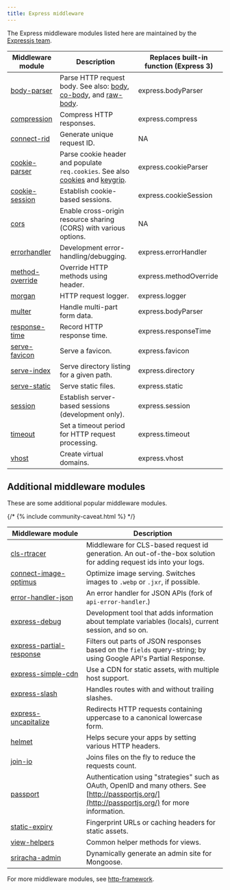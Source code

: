 ```yaml
---
title: Express middleware
---
```


The Express middleware modules listed here are maintained by the
[Expressjs team](https://github.com/orgs/expressjs/people).

| Middleware module                                                                     | Description                                                                                                                                                                             | Replaces built-in function (Express 3) |
| ------------------------------------------------------------------------------------- | --------------------------------------------------------------------------------------------------------------------------------------------------------------------------------------- | -------------------------------------- |
| [body-parser](https://github.com/expressjs/body-parser/blob/master/README.md)         | Parse HTTP request body. See also: [body](https://github.com/raynos/body), [co-body](https://github.com/visionmedia/co-body), and [raw-body](https://github.com/stream-utils/raw-body). | express.bodyParser                     |
| [compression](https://github.com/expressjs/compression/blob/master/README.md)         | Compress HTTP responses.                                                                                                                                                                | express.compress                       |
| [connect-rid](https://github.com/expressjs/connect-rid/blob/master/README.md)         | Generate unique request ID.                                                                                                                                                             | NA                                     |
| [cookie-parser](https://github.com/expressjs/cookie-parser/blob/master/README.md)     | Parse cookie header and populate `req.cookies`. See also [cookies](https://github.com/jed/cookies) and [keygrip](https://github.com/jed/keygrip).                                       | express.cookieParser                   |
| [cookie-session](https://github.com/expressjs/cookie-session/blob/master/README.md)   | Establish cookie-based sessions.                                                                                                                                                        | express.cookieSession                  |
| [cors](https://github.com/expressjs/cors/blob/master/README.md)                       | Enable cross-origin resource sharing (CORS) with various options.                                                                                                                       | NA                                     |
| [errorhandler](https://github.com/expressjs/errorhandler/blob/master/README.md)       | Development error-handling/debugging.                                                                                                                                                   | express.errorHandler                   |
| [method-override](https://github.com/expressjs/method-override/blob/master/README.md) | Override HTTP methods using header.                                                                                                                                                     | express.methodOverride                 |
| [morgan](https://github.com/expressjs/morgan/blob/master/README.md)                   | HTTP request logger.                                                                                                                                                                    | express.logger                         |
| [multer](https://github.com/expressjs/multer/blob/master/README.md)                   | Handle multi-part form data.                                                                                                                                                            | express.bodyParser                     |
| [response-time](https://github.com/expressjs/response-time/blob/master/README.md)     | Record HTTP response time.                                                                                                                                                              | express.responseTime                   |
| [serve-favicon](https://github.com/expressjs/serve-favicon/blob/master/README.md)     | Serve a favicon.                                                                                                                                                                        | express.favicon                        |
| [serve-index](https://github.com/expressjs/serve-index/blob/master/README.md)         | Serve directory listing for a given path.                                                                                                                                               | express.directory                      |
| [serve-static](https://github.com/expressjs/serve-static/blob/master/README.md)       | Serve static files.                                                                                                                                                                     | express.static                         |
| [session](https://github.com/expressjs/session/blob/master/README.md)                 | Establish server-based sessions (development only).                                                                                                                                     | express.session                        |
| [timeout](https://github.com/expressjs/timeout/blob/master/README.md)                 | Set a timeout period for HTTP request processing.                                                                                                                                       | express.timeout                        |
| [vhost](https://github.com/expressjs/vhost/blob/master/README.md)                     | Create virtual domains.                                                                                                                                                                 | express.vhost                          |

## Additional middleware modules

These are some additional popular middleware modules.

{/* {% include community-caveat.html %} */}

| Middleware&nbsp;module                                                          | Description                                                                                                                                         |
| ------------------------------------------------------------------------------- | --------------------------------------------------------------------------------------------------------------------------------------------------- |
| [cls-rtracer](https://github.com/puzpuzpuz/cls-rtracer)                         | Middleware for CLS-based request id generation. An out-of-the-box solution for adding request ids into your logs.                                   |
| [connect-image-optimus](https://github.com/msemenistyi/connect-image-optimus)   | Optimize image serving. Switches images to `.webp` or `.jxr`, if possible.                                                                          |
| [error-handler-json](https://github.com/mifi/error-handler-json)                | An error handler for JSON APIs (fork of `api-error-handler`.)                                                                                       |
| [express-debug](https://github.com/devoidfury/express-debug)                    | Development tool that adds information about template variables (locals), current session, and so on.                                               |
| [express-partial-response](https://github.com/nemtsov/express-partial-response) | Filters out parts of JSON responses based on the `fields` query-string; by using Google API's Partial Response.                                     |
| [express-simple-cdn](https://github.com/jamiesteven/express-simple-cdn)         | Use a CDN for static assets, with multiple host support.                                                                                            |
| [express-slash](https://github.com/ericf/express-slash)                         | Handles routes with and without trailing slashes.                                                                                                   |
| [express-uncapitalize](https://github.com/jamiesteven/express-uncapitalize)     | Redirects HTTP requests containing uppercase to a canonical lowercase form.                                                                         |
| [helmet](https://github.com/helmetjs/helmet)                                    | Helps secure your apps by setting various HTTP headers.                                                                                             |
| [join-io](https://github.com/coderaiser/join-io)                                | Joins files on the fly to reduce the requests count.                                                                                                |
| [passport](https://github.com/jaredhanson/passport)                             | Authentication using "strategies" such as OAuth, OpenID and many others. See [http://passportjs.org/](http://passportjs.org/) for more information. |
| [static-expiry](https://github.com/paulwalker/connect-static-expiry)            | Fingerprint URLs or caching headers for static assets.                                                                                              |
| [view-helpers](https://github.com/madhums/node-view-helpers)                    | Common helper methods for views.                                                                                                                    |
| [sriracha-admin](https://github.com/hdngr/siracha)                              | Dynamically generate an admin site for Mongoose.                                                                                                    |

For more middleware modules, see [http-framework](https://github.com/Raynos/http-framework#modules).

